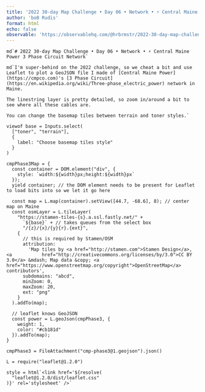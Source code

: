```yaml
---
title: '2022 30-day Map Challenge • Day 06 • Network • ⚡️ Central Maine Power 3 Phase Circuit Network'
author: 'boB Rudis'
format: html
echo: false
observable: 'https://observablehq.com/@hrbrmstr/2022-30-day-map-challenge-day-06-network-central-maine-power'
---
```


```ojs
md`# 2022 30-day Map Challenge • Day 06 • Network • ⚡️ Central Maine Power 3 Phase Circuit Network`
```

```ojs
md`I'm super-behind on the 2022 challenge, so we cheat a bit and use Leaflet to plot a GeoJSON file I made of [Central Maine Power](https://cmpco.com)'s [3 Phase Circuit](https://en.wikipedia.org/wiki/Three-phase_electric_power) network in Maine.

The linestring layer is pretty detailed, so zoom in/around a bit to see where all these cables are.

You can change the basemap tiles between terrain and toner styles.`
```

```ojs
viewof base = Inputs.select(
  ["toner", "terrain"],
  {
    label: "Choose basemap tiles style"
  }
)
```

```ojs
cmpPhase3Map = {
  const container = DOM.element("div", {
    style: `width:${width}px;height:${width}px`
  });
  yield container; // the DOM element needs to be present for Leaflet to load bits into so we let it go here

  const map = L.map(container).setView([44.7, -68.6], 8); // center map on Maine
  const osmLayer = L.tileLayer(
    "https://stamen-tiles-{s}.a.ssl.fastly.net/" +
      `${base}` + // takes queues from the select box
      "/{z}/{x}/{y}{r}.{ext}",
    {
      // this is required by Stamen/OSM
      attribution:
        'Map tiles by <a href="http://stamen.com">Stamen Design</a>, <a           href="http://creativecommons.org/licenses/by/3.0">CC BY 3.0</a> &mdash; Map data &copy; <a href="https://www.openstreetmap.org/copyright">OpenStreetMap</a> contributors',
      subdomains: "abcd",
      minZoom: 0,
      maxZoom: 20,
      ext: "png"
    }
  ).addTo(map);

  // leaflet knows GeoJSON
  const power = L.geoJson(cmpPhase3, {
    weight: 1,
    color: "#cb181d"
  }).addTo(map);
}
```

```ojs
cmpPhase3 = FileAttachment("cmp-phase3@1.geojson").json()
```

```ojs
L = require("leaflet@1.2.0")
```

```ojs
style = html`<link href='${resolve(
  "leaflet@1.2.0/dist/leaflet.css"
)}' rel='stylesheet' />`
```

